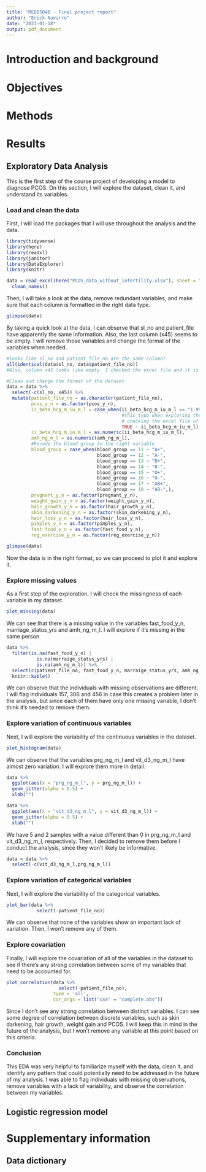 ```yaml
---
title: "MEDI504B - Final project report"
author: "Erick Navarro"
date: "2023-01-18"
output: pdf_document
---
```


# Introduction and background

# Objectives

# Methods 
## 


# Results
## Exploratory Data Analysis
This is the first step of the course project of developing a model to diagnose PCOS. On this section, I will explore the dataset, clean it, and understand its variables. 

### Load and clean the data

First, I will load the packages that I will use throughout the analysis and the data. 

```r
library(tidyverse)
library(here)
library(readxl)
library(janitor)
library(DataExplorer)
library(knitr)

data = read_excel(here("PCOS_data_without_infertility.xlsx"), sheet = "Full_new") %>% 
  clean_names()
```

Then, I will take a look at the data, remove redundant variables, and make sure that each column is formatted in the right data type. 

```r
glimpse(data)
```

By taking a quick look at the data, I can observe that sl_no and patient_file have apparently the same information. Also, the last column (x45) seems to be empty. I will remove those variables and change the format of the variables when needed. 

```r
#looks like sl_no and patient_file_no are the same column? 
all(identical(data$sl_no, data$patient_file_no))
#Also, column x45 looks like empty. I checked the excel file and it is an empty column

#Clean and change the format of the dataset
data = data %>% 
  select(-c(sl_no, x45)) %>% 
  mutate(patient_file_no = as.character(patient_file_no),
         pcos_y_n = as.factor(pcos_y_n),
         ii_beta_hcg_m_iu_m_l = case_when(ii_beta_hcg_m_iu_m_l == "1.99."~ "1.99", #I found
                                          #this typo when exploring the missing data and
                                          # checking the excel file of said individual
                                          TRUE ~ ii_beta_hcg_m_iu_m_l),
         ii_beta_hcg_m_iu_m_l = as.numeric(ii_beta_hcg_m_iu_m_l),
         amh_ng_m_l = as.numeric(amh_ng_m_l),
         #Recode the blood group to the right variable
         blood_group = case_when(blood_group == 11 ~ "A+",
                                 blood_group == 12 ~ "A-",
                                 blood_group == 13 ~ "B+",
                                 blood_group == 14 ~ "B-",
                                 blood_group == 15 ~ "O+",
                                 blood_group == 16 ~ "O-",
                                 blood_group == 17 ~ "AB+",
                                 blood_group == 18 ~ "AB-",),
         pregnant_y_n = as.factor(pregnant_y_n),
         weight_gain_y_n = as.factor(weight_gain_y_n),
         hair_growth_y_n = as.factor(hair_growth_y_n),
         skin_darkening_y_n = as.factor(skin_darkening_y_n),
         hair_loss_y_n = as.factor(hair_loss_y_n),
         pimples_y_n = as.factor(pimples_y_n),
         fast_food_y_n = as.factor(fast_food_y_n),
         reg_exercise_y_n = as.factor(reg_exercise_y_n))

glimpse(data)
```

Now the data is in the right format, so we can proceed to plot it and explore it.

### Explore missing values

As a first step of the exploration, I will check the missingness of each variable in my dataset. 
```r
plot_missing(data)
```

We can see that there is a missing value in the variables fast_food_y_n, marriage_status_yrs and amh_ng_m_l. I will explore if it's missing in the same person

```r
data %>% 
  filter(is.na(fast_food_y_n) | 
           is.na(marraige_status_yrs) |
           is.na(amh_ng_m_l)) %>% 
  select(c(patient_file_no, fast_food_y_n, marraige_status_yrs, amh_ng_m_l)) %>% 
  knitr::kable()
```

We can observe that the individuals with missing observations are different. I will flag individuals 157, 306 and 456 in case this creates a problem later in the analysis, but since each of them have only one missing variable, I don't think it's needed to remove them. 

### Explore variation of continuous variables

Next, I will explore the variability of the continuous variables in the dataset. 
```r
plot_histogram(data)
```

We can observe that the variables prg_ng_m_l and vit_d3_ng_m_l have almost zero variation. I will explore them more in detail. 
```r
data %>% 
  ggplot(aes(x = "prg_ng_m_l", y = prg_ng_m_l)) +
  geom_jitter(alpha = 0.5) +
  xlab("")

data %>% 
  ggplot(aes(x = "vit_d3_ng_m_l", y = vit_d3_ng_m_l)) +
  geom_jitter(alpha = 0.5) +
  xlab("")
```

We have 5 and 2 samples with a value different than 0 in prg_ng_m_l and vit_d3_ng_m_l, respectively. Then, I decided to remove them before I conduct the analysis, since they won't likely be informative.
```r
data = data %>% 
  select(-c(vit_d3_ng_m_l,prg_ng_m_l))
```

### Explore variation of categorical variables
Next, I will explore the variability of the categorical variables.

```r
plot_bar(data %>% 
           select(-patient_file_no))
```
We can observe that none of the variables show an important lack of variation. Then, I won't remove any of them. 

### Explore covariation

Finally, I will explore the covariation of all of the variables in the dataset to see if there's any strong correlation between some of my variables that need to be accounted for. 

```r
plot_correlation(data %>% 
                   select(-patient_file_no), 
                 type = 'all',
                 cor_args = list("use" = "complete.obs"))
```

Since I don't see any strong correlation between distinct variables. I can see some degree of correlation between discrete variables, such as skin darkening, hair growth, weight gain and PCOS. I will keep this in mind in the future of the analysis, but I won't remove any variable at this point based on this criteria. 

### Conclusion
This EDA was very helpful to familiarize myself with the data, clean it, and identify any pattern that could potentially need to be addressed in the future of my analysis. I was able to flag individuals with missing observations, remove variables with a lack of variability, and observe the correlation between my variables. 


## Logistic regression model

# Supplementary information
## Data dictionary 
